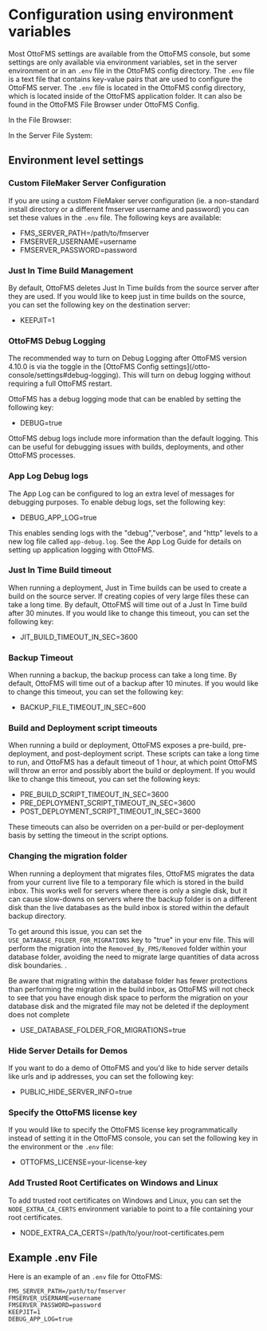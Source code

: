 
# Configuration using environment variables

Most OttoFMS settings are available from the OttoFMS console, but some settings are only available via environment variables, set in the server environment or in an `.env` file in the OttoFMS config directory. The `.env` file is a text file that contains key-value pairs that are used to configure the OttoFMS server. The `.env` file is located in the OttoFMS config directory, which is located inside of the OttoFMS application folder. It can also be found in the OttoFMS File Browser under OttoFMS Config.

<div className="item-group">
  <div className="file-tree-small-top-margin">
    <p style={{ marginTop: 16, fontSize: "1.1rem", fontWeight: "bold" }}>In the File Browser:</p>
    <FileTree>
      <FileTree.Folder name="OttoFMS Config" defaultOpen>
        <FileTree.File name=".env" />
      </FileTree.Folder>
    </FileTree>
  </div>
  <div className="file-tree-small-top-margin">
    <p style={{ marginTop: 16, fontSize: "1.1rem", fontWeight: "bold" }}>In the Server File System:</p>
    <FileTree>
      <FileTree.Folder name="OttoFMS Application Folder" defaultOpen>
        <FileTree.Folder name="config" defaultOpen>
          <FileTree.File name=".env" />
        </FileTree.Folder>
      </FileTree.Folder>
    </FileTree>

  </div>
</div>

## Environment level settings

### Custom FileMaker Server Configuration

If you are using a custom FileMaker server configuration (ie. a non-standard install directory or a different fmserver username and password) you can set these values in the `.env` file. The following keys are available:

- FMS_SERVER_PATH=/path/to/fmserver
- FMSERVER_USERNAME=username
- FMSERVER_PASSWORD=password

### Just In Time Build Management

By default, OttoFMS deletes Just In Time builds from the source server after they are used. If you would like to keep just in time builds on the source, you can set the following key on the destination server:

- KEEPJIT=1

### OttoFMS Debug Logging

<Callout type="info">
  The recommended way to turn on Debug Logging after OttoFMS version 4.10.0 is
  via the toggle in the [OttoFMS Config
  settings](/otto-console/settings#debug-logging). This will turn on debug
  logging without requiring a full OttoFMS restart.
</Callout>

OttoFMS has a debug logging mode that can be enabled by setting the following key:

- DEBUG=true

OttoFMS debug logs include more information than the default logging. This can be useful for debugging issues with builds, deployments, and other OttoFMS processes.

### App Log Debug logs

The App Log can be configured to log an extra level of messages for debugging purposes. To enable debug logs, set the following key:

- DEBUG_APP_LOG=true

This enables sending logs with the "debug","verbose", and "http" levels to a new log file called `app-debug.log`. See the App Log Guide for details on setting up application logging with OttoFMS.

### Just In Time Build timeout

When running a deployment, Just in Time builds can be used to create a build on the source server. If creating copies of very large files these can take a long time. By default, OttoFMS will time out of a Just In Time build after 30 minutes. If you would like to change this timeout, you can set the following key:

- JIT_BUILD_TIMEOUT_IN_SEC=3600

### Backup Timeout

When running a backup, the backup process can take a long time. By default, OttoFMS will time out of a backup after 10 minutes. If you would like to change this timeout, you can set the following key:

- BACKUP_FILE_TIMEOUT_IN_SEC=600

### Build and Deployment script timeouts

When running a build or deployment, OttoFMS exposes a pre-build, pre-deployment, and post-deployment script. These scripts can take a long time to run, and OttoFMS has a default timeout of 1 hour, at which point OttoFMS will throw an error and possibly abort the build or deployment. If you would like to change this timeout, you can set the following keys:

- PRE_BUILD_SCRIPT_TIMEOUT_IN_SEC=3600
- PRE_DEPLOYMENT_SCRIPT_TIMEOUT_IN_SEC=3600
- POST_DEPLOYMENT_SCRIPT_TIMEOUT_IN_SEC=3600

These timeouts can also be overriden on a per-build or per-deployment basis by setting the timeout in the script options.

### Changing the migration folder

When running a deployment that migrates files, OttoFMS migrates the data from your current live file to a temporary file which is stored in the build inbox. This works well for servers where there is only a single disk, but it can cause slow-downs on servers where the backup folder is on a different disk than the live databases as the build inbox is stored within the default backup directory.

To get around this issue, you can set the `USE_DATABASE_FOLDER_FOR_MIGRATIONS` key to "true" in your env file. This will perform the migration into the `Removed_By_FMS/Removed` folder within your database folder, avoiding the need to migrate large quantities of data across disk boundaries. .

<Callout type="warning">
  Be aware that migrating within the database folder has fewer protections than
  performing the migration in the build inbox, as OttoFMS will not check to see
  that you have enough disk space to perform the migration on your database disk
  and the migrated file may not be deleted if the deployment does not complete
</Callout>

- USE_DATABASE_FOLDER_FOR_MIGRATIONS=true

### Hide Server Details for Demos

If you want to do a demo of OttoFMS and you'd like to hide server details like urls and ip addresses, you can set the following key:

- PUBLIC_HIDE_SERVER_INFO=true

### Specify the OttoFMS license key

If you would like to specify the OttoFMS license key programmatically instead of setting it in the OttoFMS console, you can set the following key in the environment or the `.env` file:

- OTTOFMS_LICENSE=your-license-key

### Add Trusted Root Certificates on Windows and Linux

To add trusted root certificates on Windows and Linux, you can set the `NODE_EXTRA_CA_CERTS` environment variable to point to a file containing your root certificates.

- NODE_EXTRA_CA_CERTS=/path/to/your/root-certificates.pem

## Example .env File

Here is an example of an `.env` file for OttoFMS:

```env
FMS_SERVER_PATH=/path/to/fmserver
FMSERVER_USERNAME=username
FMSERVER_PASSWORD=password
KEEPJIT=1
DEBUG_APP_LOG=true
```
